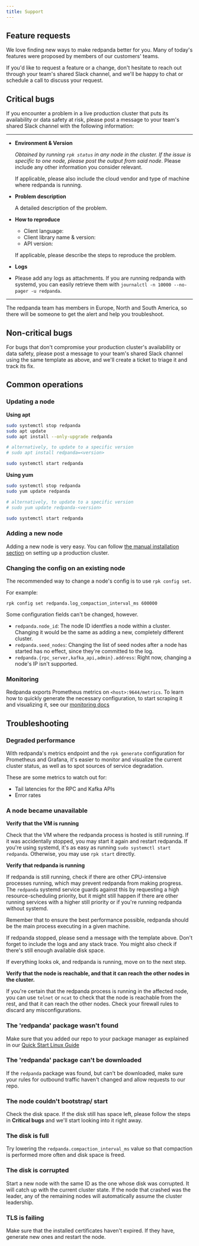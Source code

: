 ```yaml
---
title: Support
---
```


<head>
    <meta name="title" content="Support | Redpanda Docs"/>
    <meta name="description" content="Redpanda support guideline."/>
</head>

## Feature requests

We love finding new ways to make redpanda better for you. Many of today's
features were proposed by members of our customers' teams.

If you'd like to request a feature or a change, don't hesitate to reach out
through your team's shared Slack channel, and we'll be happy to chat or
schedule a call to discuss your request.

## Critical bugs

If you encounter a problem in a live production cluster that puts its
availability or data safety at risk, please post a message to your team's
shared Slack channel with the following information:

--------------------
- **Environment & Version**

  _Obtained by running `rpk status` in any node in the cluster. If the issue is
  specific to one node, please post the output from said node_. Please include any
  other information you consider relevant.

  If applicable, please also include the cloud vendor and type of machine where
  redpanda is running.

- **Problem description**

  A detailed description of the problem.

- **How to reproduce**

  - Client language:
  - Client library name & version:
  - API version:

  If applicable, please describe the steps to reproduce the problem.

- **Logs**

- Please add any logs as attachments. If you are running redpanda with systemd,
  you can easily retrieve them with `journalctl -n 10000 --no-pager -u redpanda`.

----------------------

The redpanda team has members in Europe, North and South America, so there will
be someone to get the alert and help you troubleshoot.

## Non-critical bugs

For bugs that don't compromise your production cluster's availability or data
safety, please post a message to your team's shared Slack channel using the same
template as above, and we'll create a ticket to triage it and track its fix.

## Common operations

### Updating a node

**Using apt**

```bash
sudo systemctl stop redpanda
sudo apt update
sudo apt install --only-upgrade redpanda

# alternatively, to update to a specific version
# sudo apt install redpanda=<version>

sudo systemctl start redpanda 
```

**Using yum**

```bash
sudo systemctl stop redpanda
sudo yum update redpanda

# alternatively, to update to a specific version
# sudo yum update redpanda-<version>

sudo systemctl start redpanda 
```

### Adding a new node

Adding a new node is very easy. You can follow
[the manual installation section](/docs/deployment/production-deployment#manual-installation)
on setting up a production cluster.

### Changing the config on an existing node

The recommended way to change a node's config is to use `rpk config set`.

For example:

`rpk config set redpanda.log_compaction_interval_ms 600000`

Some configuration fields can't be changed, however.

- `redpanda.node_id`: The node ID identfies a node within a cluster. Changing
  it would be the same as adding a new, completely different cluster.
- `redpanda.seed_nodes`: Changing the list of seed nodes after a node has
  started has no effect, since they're committed to the log.
- `redpanda.{rpc_server,kafka_api,admin}.address`: Right now, changing a node's
  IP isn't supported.
  
### Monitoring

Redpanda exports Prometheus metrics on `<host>:9644/metrics`. To learn how to
quickly generate the necessary configuration, to start scraping it and
visualizing it, see our
[monitoring docs](/docs/cluster-administration/monitoring)

## Troubleshooting

### Degraded performance

With redpanda's metrics endpoint and the `rpk generate` configuration for
Prometheus and Grafana, it's easier to monitor and visualize the current cluster
status, as well as to spot sources of service degradation.

These are some metrics to watch out for:
- Tail latencies for the RPC and Kafka APIs
- Error rates

### A node became unavailable

**Verify that the VM is running**

Check that the VM where the redpanda process is hosted is still running. If it
was accidentally stopped, you may start it again and restart redpanda. If you're
using systemd, it's as easy as running `sudo systemctl start redpanda`.
Otherwise, you may use `rpk start` directly.

**Verify that redpanda is running**

If redpanda is still running, check if there are other CPU-intensive processes
running, which may prevent redpanda from making progress. The `redpanda` systemd
service guards against this by requesting a high resource-scheduling priority,
but it might still happen if there are other running services with a higher
still priority or if you're running redpanda without systemd.

Remember that to ensure the best performance possible, redpanda should be the
main process executing in a given machine.

If redpanda stopped, please send a message with the template above. Don't forget
to include the logs and any stack trace. You might also check if there's still
enough available disk space.

If everything looks ok, and redpanda is running, move on to the next step.

**Verify that the node is reachable, and that it can reach the other nodes in
the cluster.**

If you're certain that the redpanda process is running in the affected node, you
can use `telnet` or `ncat` to check that the node is reachable from the rest,
and that it can reach the other nodes. Check your firewall rules to discard any
misconfigurations.

### The 'redpanda' package wasn't found

Make sure that you added our repo to your package manager as explained in our
[Quick Start Linux Guide](/docs/quickstart/quick-start-linux)

### The 'redpanda' package can't be downloaded

If the `redpanda` package was found, but can't be downloaded, make sure your
rules for outbound traffic haven't changed and allow requests to our repo.

### The node couldn't bootstrap/ start

Check the disk space. If the disk still has space left, please follow the steps
in **Critical bugs** and we'll start looking into it right away.

### The disk is full

Try lowering the `redpanda.compaction_interval_ms` value so that compaction is
performed more often and disk space is freed.

### The disk is corrupted

Start a new node with the same ID as the one whose disk was corrupted. It will
catch up with the current cluster state. If the node that crashed was the leader,
any of the remaining nodes will automatically assume the cluster leadership.

### TLS is failing

Make sure that the installed certificates haven't expired. If they have,
generate new ones and restart the node.
